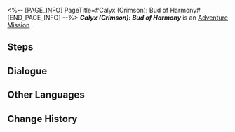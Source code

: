 <%-- [PAGE_INFO]
PageTitle=#Calyx (Crimson): Bud of Harmony#
[END_PAGE_INFO] --%>
{{Stub|Dialogue, characters, and location(s)}}
{{Mission Infobox
|id            = 4010123
|title         = 
|image         = Mission Calyx (Crimson): Bud of Harmony.png
|type          = Adventure
|event_name    = 
|chapter       = 
|requirements  = [[Trailblaze Mission]] ''[[Trial of Equilibrium: Part One]]'' completed
|summary       = <!--official mission summary from Fate's Atlas-->
|characters    = <!--characters that appear in this mission-->
|startLocation = <!--location as it intially appears on the mission screen-->
|world         = <!--i.e. Penacony-->
|area          = <!--i.e. A Child's Dream-->
|prev          = 
|next          = Calyx (Crimson): Bud of Harmony
|exp           = 
|credits       = 
|stellarJade   = 
|other         = 
}}
'''''Calyx (Crimson): Bud of Harmony''''' is an [[Adventure Mission]]<!--in [world]-->.

==Steps==


<!--
==Gameplay Notes==

--><!--
==Trial Character==

-->
==Dialogue==
{{Stub Dialogue}}
{{Dialogue Start}}
:{{tx}}
{{Dialogue End}}

==Other Languages==
{{Other Languages
|en   = Calyx (Crimson): Bud of Harmony
|zhs  = 「拟造花萼（赤） • 同谐之蕾」
|zht  = 「擬造花萼（赤）•同諧之蕾」
|ja   = 「疑似花萼（赤）・調和の蕾」
|ko   = 「모조 꽃받침(적) • 화합의 봉오리」
|es   = Cáliz (carmesí): Flor de la Armonía
|fr   = Calice pourpre : Bourgeon de l'Harmonie
|ru   = Чашелист (багровый): Бутон Гармонии
|th   = Calyx (Crimson): ช่อแห่งการประสาน
|vi   = "Đài Hoa Nhân Tạo (Đỏ) - Nụ Hoa Hòa Hợp"
|de   = Blütenkelch (Karminrot): Knospe der Harmonie
|id   = "Calyx (Crimson): Bud of Harmony"
|pt   = Cálice (Rubro): Botão da Harmonia
}}

==Change History==
{{Change History|1.0}}
